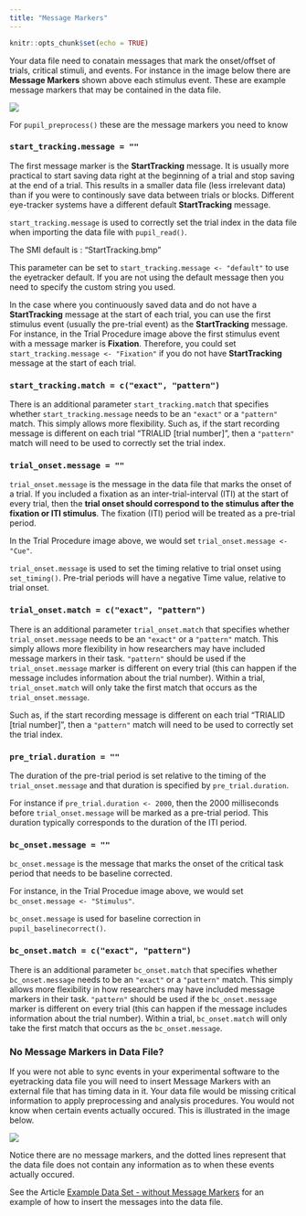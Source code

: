```yaml
---
title: "Message Markers"
---
```


```r
knitr::opts_chunk$set(echo = TRUE)
```

Your data file need to conatain messages that mark the onset/offset of trials, critical stimuli, and events. For instance in the image below there are **Message Markers** shown above each stimulus event. These are example message markers that may be contained in the data file.

<img src="../reference/figures/message_markers_1.png" align = "center" />

For `pupil_preprocess()` these are the message markers you need to know

### `start_tracking.message = ""`

The first message marker is the **StartTracking** message. It is usually more practical to start saving data right at the beginning of a trial and stop saving at the end of a trial. This results in a smaller data file (less irrelevant data) than if you were to continously save data between trials or blocks. Different eye-tracker systems have a different default **StartTracking** message.

`start_tracking.message` is used to correctly set the trial index in the data file when importing the data file with `pupil_read()`.

The SMI default is : "StartTracking.bmp"

This parameter can be set to `start_tracking.message <- "default"` to use the eyetracker default. If you are not using the default message then you need to specify the custom string you used.

In the case where you continuously saved data and do not have a **StartTracking** message at the start of each trial, you can use the first stimulus event (usually the pre-trial event) as the **StartTracking** message. For instance, in the Trial Procedure image above the first stimulus event with a message marker is **Fixation**. Therefore, you could set `start_tracking.message <- "Fixation"` if you do not have **StartTracking** message at the start of each trial.

### `start_tracking.match = c("exact", "pattern")`

There is an additional parameter `start_tracking.match` that specifies whether `start_tracking.message` needs to be an `"exact"` or a `"pattern"` match. This simply allows more flexibility. Such as, if the start recording message is different on each trial "TRIALID [trial number]", then a `"pattern"` match will need to be used to correctly set the trial index.

### `trial_onset.message = ""`

`trial_onset.message` is the message in the data file that marks the onset of a trial. If you included a fixation as an inter-trial-interval (ITI) at the start of every trial, then the **trial onset should correspond to the stimulus after the fixation or ITI stimulus**. The fixation (ITI) period will be treated as a pre-trial period.

In the Trial Procedure image above, we would set `trial_onset.message <- "Cue"`.

`trial_onset.message` is used to set the timing relative to trial onset using `set_timing()`. Pre-trial periods will have a negative Time value, relative to trial onset. 

### `trial_onset.match = c("exact", "pattern")`

There is an additional parameter `trial_onset.match` that specifies whether `trial_onset.message` needs to be an `"exact"` or a `"pattern"` match. This simply allows more flexibility in how researchers may have included message markers in their task. `"pattern"` should be used if the `trial_onset.message` marker is different on every trial (this can happen if the message includes information about the trial number). Within a trial, `trial_onset.match` will only take the first match that occurs as the `trial_onset.message`. 

Such as, if the start recording message is different on each trial "TRIALID [trial number]", then a `"pattern"` match will need to be used to correctly set the trial index.

### `pre_trial.duration = ""`

The duration of the pre-trial period is set relative to the timing of the `trial_onset.message` and that duration is specified by `pre_trial.duration`.

For instance if `pre_trial.duration <- 2000`, then the 2000 milliseconds before `trial_onset.message` will be marked as a pre-trial period. This duration typically corresponds to the duration of the ITI period.

### `bc_onset.message = ""`

`bc_onset.message` is the message that marks the onset of the critical task period that needs to be baseline corrected.

For instance, in the Trial Procedue image above, we would set `bc_onset.message <- "Stimulus"`.

`bc_onset.message` is used for baseline correction in `pupil_baselinecorrect()`.

### `bc_onset.match = c("exact", "pattern")`

There is an additional parameter `bc_onset.match` that specifies whether `bc_onset.message` needs to be an `"exact"` or a `"pattern"` match. This simply allows more flexibility in how researchers may have included message markers in their task. `"pattern"` should be used if the `bc_onset.message` marker is different on every trial (this can happen if the message includes information about the trial number). Within a trial, `bc_onset.match` will only take the first match that occurs as the `bc_onset.message`. 


### No Message Markers in Data File?

If you were not able to sync events in your experimental software to the eyetracking data file you will need to insert Message Markers with an external file that has timing data in it. Your data file would be missing critical information to apply preprocessing and analysis procedures. You would not know when certain events actually occured. This is illustrated in the image below. 

<img src="../reference/figures/message_markers_2.png" align = "center" />

Notice there are no message markers, and the dotted lines represent that the data file does not contain any information as to when these events actually occured.

See the Article [Example Data Set - without Message Markers](https://dr-jt.github.io/pupillometry/articles/Example%20Data%20Set%20without%20Message%20Markers.html) for an example of how to insert the messages into the data file.



